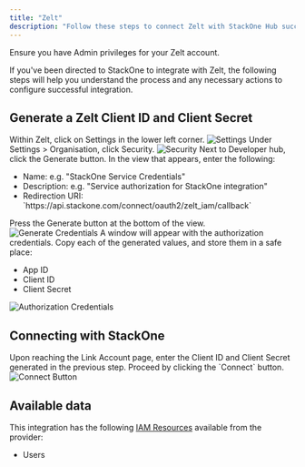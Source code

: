 ```yaml
---
title: "Zelt"
description: "Follow these steps to connect Zelt with StackOne Hub successfully."
---
```



<Warning>
  Ensure you have Admin privileges for your Zelt account.
</Warning>

If you've been directed to StackOne to integrate with Zelt, the following steps will help you understand the process and any necessary actions to configure successful integration.

## Generate a Zelt Client ID and Client Secret

<Steps>
  <Step title="Open Settings">
    Within Zelt, click on Settings in the lower left corner.
    <Frame>
      <img className='rounded-md' style={{ margin: '0 auto', border: '1px solid #efefef' }} alt="Settings" src="/images/zelt/image1.png" />
    </Frame>
  </Step>

  <Step title="Navigate to Security">
    Under Settings > Organisation, click Security.
    <Frame>
      <img className='rounded-md' style={{ margin: '0 auto', border: '1px solid #efefef' }} alt="Security" src="/images/zelt/image2.png" />
    </Frame>
  </Step>

  <Step title="Generate Credentials">
    Next to Developer hub, click the Generate button.
  </Step>

  <Step title="Enter Details">
    In the view that appears, enter the following:
    <ul>
      <li>Name: e.g. "StackOne Service Credentials"</li>
      <li>Description: e.g. "Service authorization for StackOne integration"</li>
      <li>Redirection URI: `https://api.stackone.com/connect/oauth2/zelt_iam/callback`</li>
    </ul>
    Press the Generate button at the bottom of the view.
    <Frame>
      <img className='rounded-md' style={{ margin: '0 auto', border: '1px solid #efefef' }} alt="Generate Credentials" src="/images/zelt/image6.png" />
    </Frame>
  </Step>

  <Step title="Copy Authorization Credentials">
    A window will appear with the authorization credentials. Copy each of the generated values, and store them in a safe place:
    <ul>
      <li>App ID</li>
      <li>Client ID</li>
      <li>Client Secret</li>
    </ul>
    <Frame>
      <img className='rounded-md' style={{ margin: '0 auto', border: '1px solid #efefef' }} alt="Authorization Credentials" src="/images/zelt/image4.png" />
    </Frame>
  </Step>
</Steps>

## Connecting with StackOne

<Steps>
  <Step title="Enter Credentials">
    Upon reaching the Link Account page, enter the Client ID and Client Secret generated in the previous step.
  </Step>

  <Step title="Connect">
    Proceed by clicking the `Connect` button.
    <Frame>
      <img className='rounded-md' style={{ margin: '0 auto', border: '1px solid #efefef' }} alt="Connect Button" src="/images/zelt/image5.png" />
    </Frame>
  </Step>
</Steps>

<IntegrationFooter />


## Available data

This integration has the following [IAM Resources](https://docs.stackone.com/reference/iam_list_users) available from the provider:
<ul>
 <li>Users</li>
</ul>

